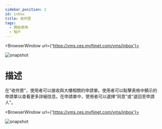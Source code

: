---
sidebar_position: 2
id: inbox
title: 收件匣
tags:
  - 開始使用
  - 租戶
---


<BrowserWindow url={'https://vms.ces.myfiinet.com/vms/inbox'}>

![snapshot](/assets/vms/vms-inbox-zh-hant.png)

</BrowserWindow>

# 描述

在"收件匣"，使用者可以接收與大樓相關的申請單。使用者可以點擊表格中顯示的申請單以查看更多詳細信息。在申請單中，使用者可以選擇“同意”或“退回至申請人”。

<BrowserWindow url={'https://vms.ces.myfiinet.com/vms/inbox'}>

![snapshot](/assets/vms/vms-inbox-ticket-zh-hant.png)

</BrowserWindow>
